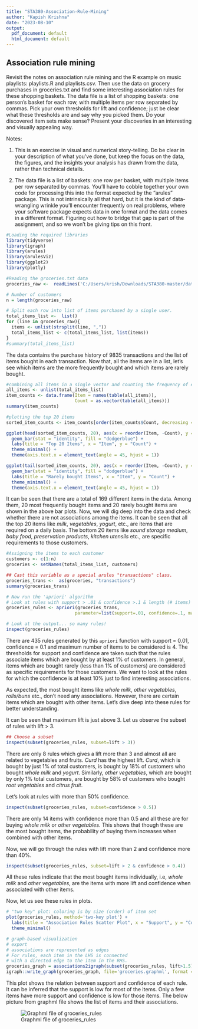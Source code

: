 ---
title: "STA380-Association-Rule-Mining"
author: "Kapish Krishna"
date: "2023-08-10"
output:
  pdf_document: default
  html_document: default
---

## Association rule mining

Revisit the notes on association rule mining and the R example on music playlists: playlists.R and playlists.csv. Then use the data on grocery purchases in groceries.txt and find some interesting association rules for these shopping baskets. The data file is a list of shopping baskets: one person's basket for each row, with multiple items per row separated by commas. Pick your own thresholds for lift and confidence; just be clear what these thresholds are and say why you picked them. Do your discovered item sets make sense? Present your discoveries in an interesting and visually appealing way.

Notes:

1. This is an exercise in visual and numerical story-telling. Do be clear in your description of what you've done, but keep the focus on the data, the figures, and the insights your analysis has drawn from the data, rather than technical details.

2. The data file is a list of baskets: one row per basket, with multiple items per row separated by commas. You'll have to cobble together your own code for processing this into the format expected by the "arules" package. This is not intrinsically all that hard, but it is the kind of data-wrangling wrinkle you'll encounter frequently on real problems, where your software package expects data in one format and the data comes in a different format. Figuring out how to bridge that gap is part of the assignment, and so we won't be giving tips on this front.

```{r loading libraries, echo = FALSE}
#Loading the required libraries
library(tidyverse)
library(igraph)
library(arules)  
library(arulesViz)
library(ggplot2)
library(plotly)
```

```{r Reading the dataset}
#Reading the groceries.txt data
groceries_raw <-  readLines('C:/Users/krish/Downloads/STA380-master/data/groceries.txt')

# Number of customers
n = length(groceries_raw)

# Split each row into list of items purchased by a single user.
total_items_list <-  list()
for (line in groceries_raw){
  items <- unlist(strsplit(line, ","))
  total_items_list <- c(total_items_list, list(items))
}
#summary(total_items_list)
```
The data contains the purchase history of 9835 transactions and the list of items bought in each transaction. Now that, all the items are in a list, let's see which items are the more frequently bought and which items are rarely bought.
```{r List of items}
#combining all items in a single vector and counting the frequency of each items
all_items <- unlist(total_items_list)
item_counts <- data.frame(Item = names(table(all_items)), 
                          Count = as.vector(table(all_items)))
summary(item_counts)

#plotting the top 20 items
sorted_item_counts <- item_counts[order(item_counts$Count, decreasing = TRUE), ]

ggplot(head(sorted_item_counts, 20), aes(x = reorder(Item, -Count), y = Count)) +
  geom_bar(stat = "identity", fill = "dodgerblue") +
  labs(title = "Top 20 Items", x = "Item", y = "Count") +
  theme_minimal() +
  theme(axis.text.x = element_text(angle = 45, hjust = 1))

ggplot(tail(sorted_item_counts, 20), aes(x = reorder(Item, -Count), y = Count)) +
  geom_bar(stat = "identity", fill = "dodgerblue") +
  labs(title = "Rarely bought Items", x = "Item", y = "Count") +
  theme_minimal() +
  theme(axis.text.x = element_text(angle = 45, hjust = 1))
```
It can be seen that there are a total of 169 different items in the data. Among them, 20 most frequently bought items and 20 rarely bought items are shown in the above bar plots.
Now, we will dig deep into the data and check whether there are not associations among the items. It can be seen that all the top 20 items like *milk*, *vegetables*, *yogurt*, etc., are items that are required on a daily basis. The bottom 20 items like *sound storage medium*, *baby food*, *preservation products*, *kitchen utensils* etc., are specific requirements to those customers. 
```{r Association rules}
#Assigning the items to each customer
customers <- c(1:n)
groceries <- setNames(total_items_list, customers)

## Cast this variable as a special arules "transactions" class.
groceries_trans <-  as(groceries, "transactions")
summary(groceries_trans)

# Now run the 'apriori' algorithm
# Look at rules with support > .01 & confidence >.1 & length (# items) <= 4
groceries_rules <- apriori(groceries_trans, 
                          parameter=list(support=.01, confidence=.1, maxlen=4))

# Look at the output... so many rules!
inspect(groceries_rules)
```
There are 435 rules generated by this `apriori` function with support = 0.01, confidence = 0.1 and maximum number of items to be considered is 4. The thresholds for support and confidence are taken such that the rules associate items which are bought by at least 1% of customers. In general, items which are bought rarely (less than 1% of customers) are considered as specific requirements for those customers. We want to look at the rules for which the confidence is at least 10% just to find interesting associations.

As expected, the most bought items like *whole milk*, *other vegetables*, *rolls/buns* etc., don't need any associations. However, there are certain items which are bought with other items. Let's dive deep into these rules for better understanding.

It can be seen that maximum lift is just above 3. Let us observe the subset of rules with lift > 3.
```{r Subsets of Association rules}
## Choose a subset
inspect(subset(groceries_rules, subset=lift > 3))
```
There are only 8 rules which gives a lift more than 3 and almost all are related to vegetables and fruits. *Curd* has the highest lift. *Curd*, which is bought by just 1% of total customers, is bought by 18% of customers who bought *whole milk* and *yogurt*. Similarly, *other vegetables*, which are bought by only 1% total customers, are bought by 58% of customers who bought *root vegetables* and *citrus fruit*.

Let's look at rules with more than 50% confidence.
```{r subset confidence}
inspect(subset(groceries_rules, subset=confidence > 0.5))
```
There are only 14 items with confidence more than 0.5 and all these are for buying *whole milk* or *other vegetables*. This shows that though these are the most bought items, the probability of buying them increases when combined with other items.

Now, we will go through the rules with lift more than 2 and confidence more than 40%.
```{r subset lift and confidence}
inspect(subset(groceries_rules, subset=lift > 2 & confidence > 0.4))
```
All these rules indicate that the most bought items individually, i.e, *whole milk* and *other vegetables*, are the items with more lift and confidence when associated with other items. 

Now, let us see these rules in plots.
```{r plotting the rules}
# "two key" plot: coloring is by size (order) of item set
plot(groceries_rules, method='two-key plot') + 
  labs(title = "Association Rules Scatter Plot", x = "Support", y = "Confidence")  +
  theme_minimal()

# graph-based visualization
# export
# associations are represented as edges
# For rules, each item in the LHS is connected
# with a directed edge to the item in the RHS. 
groceries_graph = associations2igraph(subset(groceries_rules, lift>1.5), associationsAsNodes = FALSE)
igraph::write_graph(groceries_graph, file='groceries.graphml', format = "graphml")
```
This plot shows the relation between support and confidence of each rule. It can be inferred that the support is low for most of the items. Only a few items have more support and confidence is low for those items. The below picture from graphml file shows the list of items and their associations.

![Graphml file of groceries_rules]("C:\Users\krish\OneDrive\Documents\R Scripts\Groceries_rules.png")

